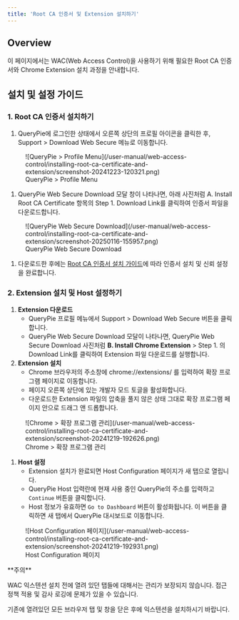 ```yaml
---
title: 'Root CA 인증서 및 Extension 설치하기'
---
```



## Overview

이 페이지에서는 WAC(Web Access Control)을 사용하기 위해 필요한 Root CA 인증서와 Chrome Extension 설치 과정을 안내합니다.


## 설치 및 설정 가이드

### 1. Root CA 인증서 설치하기

1. QueryPie에 로그인한 상태에서 오른쪽 상단의 프로필 아이콘을 클릭한 후, Support &gt; Download Web Secure 메뉴로 이동합니다.

<figure data-layout="center" data-align="center">
![QueryPie &gt; Profile Menu](/user-manual/web-access-control/installing-root-ca-certificate-and-extension/screenshot-20241223-120321.png)
<figcaption>
QueryPie &gt; Profile Menu
</figcaption>
</figure>

1. QueryPie Web Secure Download 모달 창이 나타나면, 아래 사진처럼 A. Install Root CA Certificate 항목의 Step 1. Download Link를 클릭하여 인증서 파일을 다운로드합니다.

<figure data-layout="center" data-align="center">
![QueryPie Web Secure Download](/user-manual/web-access-control/installing-root-ca-certificate-and-extension/screenshot-20250116-155957.png)
<figcaption>
QueryPie Web Secure Download
</figcaption>
</figure>

1. 다운로드한 후에는 [Root CA 인증서 설치 가이드](../../../administrator-manual/web-apps/wac-quickstart/root-ca-certificate-installation-guide)에 따라 인증서 설치 및 신뢰 설정을 완료합니다.

### 2. Extension 설치 및 Host 설정하기

1.  **Extension 다운로드** 
    * QueryPie 프로필 메뉴에서 Support &gt; Download Web Secure 버튼을 클릭합니다.
    * QueryPie Web Secure Download 모달이 나타나면, QueryPie Web Secure Download 사진처럼  **B. Install Chrome Extension**  &gt; Step 1. 의 Download Link를 클릭하여 Extension 파일 다운로드를 실행합니다.
2.  **Extension 설치** 
    * Chrome 브라우저의 주소창에 chrome://extensions/ 를 입력하여 확장 프로그램 페이지로 이동합니다.
    * 페이지 오른쪽 상단에 있는 개발자 모드 토글을 활성화합니다.
    * 다운로드한 Extension 파일의 압축을 풀지 않은 상태 그대로 확장 프로그램 페이지 안으로 드래그 앤 드롭합니다.

<figure data-layout="center" data-align="center">
![Chrome &gt; 확장 프로그램 관리](/user-manual/web-access-control/installing-root-ca-certificate-and-extension/screenshot-20241219-192626.png)
<figcaption>
Chrome &gt; 확장 프로그램 관리
</figcaption>
</figure>

1.  **Host 설정** 
    * Extension 설치가 완료되면 Host Configuration 페이지가 새 탭으로 열립니다.
    * QueryPie Host 입력란에 현재 사용 중인 QueryPie의 주소를 입력하고 `Continue` 버튼을 클릭합니다.
    * Host 정보가 유효하면 `Go to Dashboard` 버튼이 활성화됩니다. 이 버튼을 클릭하면 새 탭에서 QueryPie 대시보드로 이동합니다.

<figure data-layout="center" data-align="center">
![Host Configuration 페이지](/user-manual/web-access-control/installing-root-ca-certificate-and-extension/screenshot-20241219-192931.png)
<figcaption>
Host Configuration 페이지
</figcaption>
</figure>

<Callout type="important">
**주의**

WAC 익스텐션 설치 전에 열려 있던 탭들에 대해서는 관리가 보장되지 않습니다. 접근 정책 적용 및 감사 로깅에 문제가 있을 수 있습니다.

기존에 열려있던 모든 브라우저 탭 및 창을 닫은 후에 익스텐션을 설치하시기 바랍니다.
</Callout>


